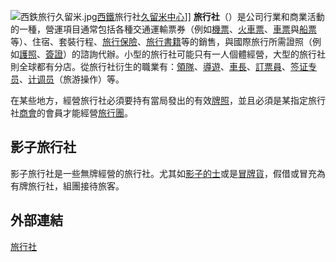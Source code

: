 {{Merge from|乙種旅行社|discuss=Talk:旅行社#請求與乙種旅行社合併|time=2022-05-03T03:18:27+00:00}}
{{Merge from|甲種旅行社|discuss=Talk:旅行社#請求與甲種旅行社合併|time=2022-05-03T03:13:50+00:00}}
{{request translation|time=2020-07-15}}
{{Distinguish|旅社|旅行團|線上旅行社}}
{{Otheruses|other=曾以「中華旅行社」之商業機構名義運作的台灣駐港機構|大陸委員會香港事務局}}
[[File:西鉄旅行久留米.jpg|thumb]][[西日本鐵道|西鐵]]旅行社[[久留米|久留米]][[中心|中心]]]]
'''旅行社'''（{{lang-en|Travel agency}}）是公司行業和商業活動的一種，營運項目通常包括各種交通運輸票券（例如[[機票|機票]]、[[火車票|火車票]]、[[車票|車票]]與[[船票|船票]]等）、住宿、套裝行程、[[旅行保險|旅行保險]]、[[旅行書籍|旅行書籍]]等的銷售，與國際旅行所需證照（例如[[護照|護照]]、[[簽證|簽證]]）的諮詢代辦。小型的旅行社可能只有一人個體經營，大型的旅行社則全球都有分店。從旅行社衍生的職業有：[[領隊|領隊]]、[[導遊|導遊]]、[[車長|車長]]、[[訂票員|訂票員]]、[[签证专员|签证专员]]、[[计调员|计调员]]（旅游操作）等。

在某些地方，經營旅行社必須要持有當局發出的有效[[牌照|牌照]]，並且必須是某指定旅行社[[同業公會|商會]]的會員才能經營[[旅行團|旅行團]]。

== 影子旅行社 ==
影子旅行社是一些無牌經營的旅行社。尤其如[[影子的士|影子的士]]或是[[冒牌貨|冒牌貨]]，假借或冒充為有牌旅行社，組團接待旅客。

==外部連結==

{{Authority control}}
{{org-stub}}
{{旅游}}
{{商業空中旅行}}

[[Category:旅行社|]]